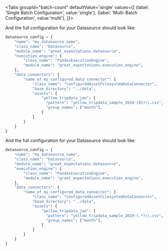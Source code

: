 

<Tabs
  groupId="batch-count"
  defaultValue='single'
  values={[
  {label: 'Single Batch Configuration', value:'single'},
  {label: 'Multi-Batch Configuration', value:'multi'},
  ]}>

  <TabItem value="single">

<ConfigForAssetsConfiguredSingle />

And the full configuration for your Datasource should look like:

```python
datasource_config = {
    "name": "my_datasource_name",
    "class_name": "Datasource",
    "module_name": "great_expectations.datasource",
    "execution_engine": {
        "class_name": "PandasExecutionEngine",
        "module_name": "great_expectations.execution_engine",
    },
    "data_connectors": {
        "name_of_my_configured_data_connector": {
            "class_name": "ConfiguredAssetFilesystemDataConnector",
            "base_directory": "../data",
            "assets": {
                "yellow_tripdata_jan": {
                  "pattern": "yellow_tripdata_sample_2020-(01)\\.csv",
                  "group_names": ["month"],
                }
            }
        }
    }
}
```

<NoteExplicitConfiguredAssetsSingle />

  </TabItem>
  <TabItem value="multi">


<ConfigForAssetsConfiguredMulti />

And the full configuration for your Datasource should look like:

```python
datasource_config = {
    "name": "my_datasource_name",
    "class_name": "Datasource",
    "module_name": "great_expectations.datasource",
    "execution_engine": {
        "class_name": "PandasExecutionEngine",
        "module_name": "great_expectations.execution_engine",
    },
    "data_connectors": {
        "name_of_my_configured_data_connector": {
            "class_name": "ConfiguredAssetFilesystemDataConnector",
            "base_directory": "../data",
            "assets": {
                "yellow_tripdata_jan": {
                  "pattern": "yellow_tripdata_sample_2020-(.*)\\.csv",
                  "group_names": ["month"],
                }
            }
        }
    }
}
```

<NoteExplicitConfiguredAssetsMulti />

  </TabItem>
  </Tabs>